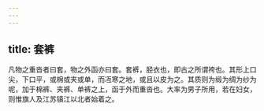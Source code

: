 ```yaml
---
---
---
```

title: 套裤
---



凡物之重沓者曰套，物之外函亦曰套。套裤，胫衣也，即古之所谓袴也。其形上口尖，下口平，或棉或夹或单，而冱寒之地，或且以皮为之。其质则为缎为绸为纱为呢，加于棉裤、夹裤、单裤之上，函于外而重沓也。大率为男子所用，若在妇女，则惟旗人及江苏镇江以北者始着之。